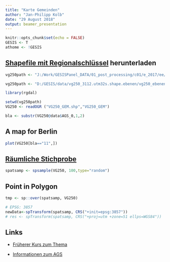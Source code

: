 ```yaml
---
title: "Karte Gemeinden"
author: "Jan-Philipp Kolb"
date: "29 August 2018"
output: beamer_presentation
---
```


```r
knitr::opts_chunk$set(echo = FALSE)
GESIS <- T
athome <- !GESIS
```

## [Shapefile mit Regionalschlüssel](http://www.geodatenzentrum.de/geodaten/gdz_rahmen.gdz_div?gdz_spr=deu&gdz_akt_zeile=5&gdz_anz_zeile=1&gdz_unt_zeile=13&gdz_user_id=0) herunterladen

```r
vg250path <- "J:/Work/GESISPanel_DATA/01_post_processing/c01/e_2017/ee/01_wave/data/com/geodata/vg250/"
```

```r
vg250path <- "D:/GESIS/data/vg250_3112.utm32s.shape.ebenen/vg250_ebenen"
```


```r
library(rgdal)
```


```r
setwd(vg250path)
VG250 <- readOGR ("VG250_GEM.shp","VG250_GEM")
```

```r
bla <- substr(VG250@data$AGS_0,1,2)
```


## A map for Berlin

```r
plot(VG250[bla=="11",])
```



## [Räumliche Stichprobe](https://www.rdocumentation.org/packages/sp/versions/1.3-1/topics/spsample)

```r
spatsamp <- spsample(VG250, 100,type="random")
```


## Point in Polygon

```r
tmp <- sp::over(spatsamp, VG250)
```





```r
# EPSG: 3857
newData<-spTransform(spatsamp, CRS("+init=epsg:3857"))
# res <- spTransform(spatsamp, CRS("+proj=utm +zone=51 ellps=WGS84"))
```


## Links

- [Früherer Kurs zum Thema](https://github.com/Japhilko/GeoData/blob/master/2017/slides/polygonSources.md)

- [Informationen zum AGS](https://de.wikipedia.org/wiki/Amtlicher_Gemeindeschl%C3%BCssel)
